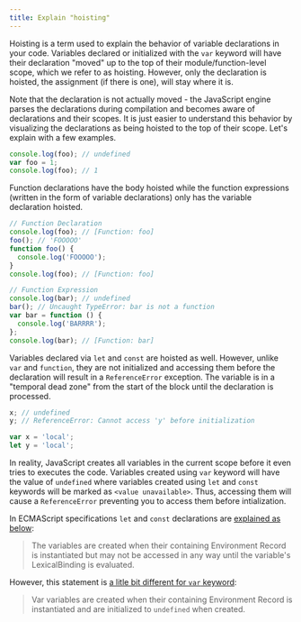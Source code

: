 ```yaml
---
title: Explain "hoisting"
---
```


Hoisting is a term used to explain the behavior of variable declarations in your code. Variables declared or initialized with the `var` keyword will have their declaration "moved" up to the top of their module/function-level scope, which we refer to as hoisting. However, only the declaration is hoisted, the assignment (if there is one), will stay where it is.

Note that the declaration is not actually moved - the JavaScript engine parses the declarations during compilation and becomes aware of declarations and their scopes. It is just easier to understand this behavior by visualizing the declarations as being hoisted to the top of their scope. Let's explain with a few examples.

```js
console.log(foo); // undefined
var foo = 1;
console.log(foo); // 1
```

Function declarations have the body hoisted while the function expressions (written in the form of variable declarations) only has the variable declaration hoisted.

```js
// Function Declaration
console.log(foo); // [Function: foo]
foo(); // 'FOOOOO'
function foo() {
  console.log('FOOOOO');
}
console.log(foo); // [Function: foo]

// Function Expression
console.log(bar); // undefined
bar(); // Uncaught TypeError: bar is not a function
var bar = function () {
  console.log('BARRRR');
};
console.log(bar); // [Function: bar]
```

Variables declared via `let` and `const` are hoisted as well. However, unlike `var` and `function`, they are not initialized and accessing them before the declaration will result in a `ReferenceError` exception. The variable is in a "temporal dead zone" from the start of the block until the declaration is processed.

```js
x; // undefined
y; // ReferenceError: Cannot access 'y' before initialization

var x = 'local';
let y = 'local';
```

In reality, JavaScript creates all variables in the current scope before it even tries to executes the code. Variables created using `var` keyword will have the value of `undefined` where variables created using `let` and `const` keywords will be marked as `<value unavailable>`. Thus, accessing them will cause a `ReferenceError` preventing you to access them before intialization.

In ECMAScript specifications `let` and `const` declarations are [explained as below](https://tc39.es/ecma262/#sec-let-and-const-declarations):

> The variables are created when their containing Environment Record is instantiated but may not be accessed in any way until the variable's LexicalBinding is evaluated.

However, this statement is [a litle bit different for `var` keyword](https://tc39.es/ecma262/#sec-variable-statement):

> Var variables are created when their containing Environment Record is instantiated and are initialized to `undefined` when created.
